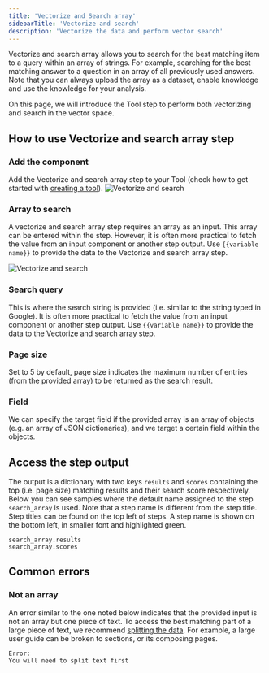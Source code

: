 ```yaml
---
title: 'Vectorize and Search array'
sidebarTitle: 'Vectorize and search'
description: 'Vectorize the data and perform vector search'
---
```

Vectorize and search array allows you to search for the best matching item to a query within an array of strings. For example,
searching for the best matching answer to a question in an array of all previously used answers.
Note that you can always upload the array as a dataset, enable knowledge and use the knowledge for your analysis.

On this page, we will introduce the Tool step to perform both vectorizing and search in the vector space.

## How to use Vectorize and search array step

### Add the component
Add the Vectorize and search array step to your Tool (check how to get started with 
[creating a tool](/tool/tool-steps/getting-started)).
![Vectorize and search](/images/build-custom-tools/tool-step/vectorize-and-search-array-get-started.png)

### Array to search
A vectorize and search array step requires an array as an input. This array can be entered within the step. 
However, it is often more practical to fetch the value from an input component or another step output. 
Use `{{variable name}}` to provide the data to the Vectorize and search array step.

![Vectorize and search](/images/build-custom-tools/tool-step/vectorize-and-search-array-fields.png)

### Search query
This is where the search string is provided (i.e. similar to the string typed in Google). It is often more 
practical to fetch the value from an input component or another step output. 
Use `{{variable name}}` to provide the data to the Vectorize and search array step.

### Page size
Set to 5 by default, page size indicates the maximum number of entries (from the provided array) to be returned
as the search result.

### Field
We can specify the target field if the provided array is an array of objects (e.g. an array of JSON dictionaries), and we target a certain field
within the objects.

<Snippet file="components/tools/step-general.mdx" />

## Access the step output
The output is a dictionary with two keys `results` and `scores` containing the top (i.e. page size) matching 
results and their search score respectively. 
Below you can see samples where the default name assigned to the step `search_array` is used.
Note that a step name is different from the step title. Step titles can be found on the top left
of steps. A step name is shown on the bottom left, in smaller font and highlighted green.

```
search_array.results
search_array.scores
```


## Common errors
### Not an array
An error similar to the one noted below indicates that the provided input is not an array but one piece of text.
To access the best matching part of a large piece of text, we recommend [splitting the data](/tool/tool-steps/split-text). 
For example, a large user guide can be broken to sections, or its composing pages.

```
Error:
You will need to split text first
```